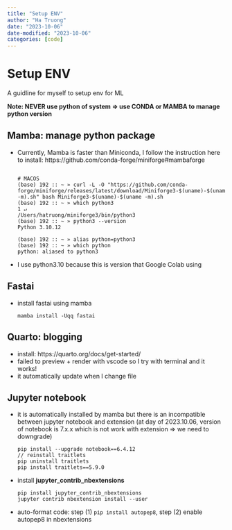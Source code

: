 ```yaml
---
title: "Setup ENV"
author: "Ha Truong"
date: "2023-10-06"
date-modified: "2023-10-06"
categories: [code]
---
```


# Setup ENV
A guidline for myself to setup env for ML

**Note: NEVER use python of system => use CONDA or MAMBA to manage python version**

## Mamba: manage python package
- Currently, Mamba is faster than Miniconda, I follow the instruction here to install: https://github.com/conda-forge/miniforge#mambaforge
  ```
  
  # MACOS 
  (base) 192 :: ~ » curl -L -O "https://github.com/conda-forge/miniforge/releases/latest/download/Miniforge3-$(uname)-$(uname -m).sh" bash Miniforge3-$(uname)-$(uname -m).sh
  (base) 192 :: ~ » which python3                                                                                                                                                                         1 ↵
  /Users/hatruong/miniforge3/bin/python3
  (base) 192 :: ~ » python3 --version
  Python 3.10.12

  (base) 192 :: ~ » alias python=python3
  (base) 192 :: ~ » which python
  python: aliased to python3
  
  ```
- I use python3.10 because this is version that Google Colab using


## Fastai

- install fastai using mamba
  ```
  mamba install -Uqq fastai
  ```

## Quarto: blogging

- install: https://quarto.org/docs/get-started/
- failed to preview + render with vscode so I try with terminal and it works!
- it automatically update when I change file

## Jupyter notebook

- it is automatically installed by mamba but there is an incompatible between jupyter notebook and extension (at day of 2023.10.06, version of notebook is 7.x.x which is not work with extension => we need to downgrade)
  ```
  pip install --upgrade notebook==6.4.12
  // reinstall traitlets
  pip uninstall traitlets
  pip install traitlets==5.9.0
  ```
- install **jupyter_contrib_nbextensions**
  ```
  pip install jupyter_contrib_nbextensions
  jupyter contrib nbextension install --user
  
  ```
- auto-format code: step (1) ```pip install autopep8```, step (2) enable autopep8 in nbextensions


